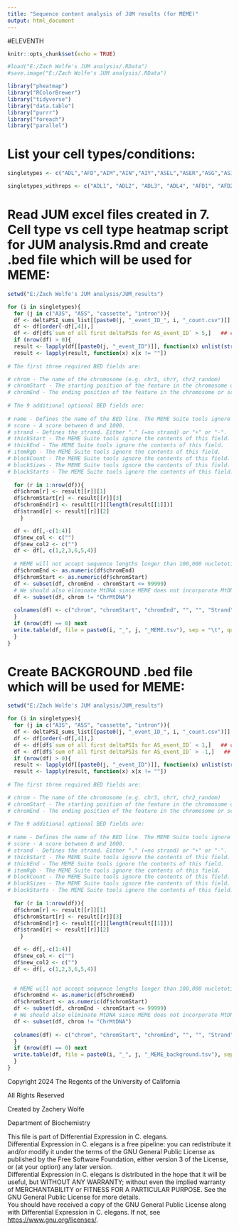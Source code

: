 ---
title: "Sequence content analysis of JUM results (for MEME)"
output: html_document
---

#ELEVENTH

```{r setup, include=FALSE}
knitr::opts_chunk$set(echo = TRUE)
```

```{r}
#load("E:/Zach Wolfe's JUM analysis/.RData")
#save.image("E:/Zach Wolfe's JUM analysis/.RData")
```

```{r}
library("pheatmap")
library("RColorBrewer")
library("tidyverse")
library("data.table")
library("purrr")
library("foreach")
library("parallel")
```

# List your cell types/conditions:
```{r}
singletypes <- c("ADL","AFD","AIM","AIN","AIY","ASEL","ASER","ASG","ASI","ASK","AVA","AVE","AVG","AVH","AVK","AVL","AVM","AWA","AWB","AWC","BAG","CAN","DA","DD","DVC","I5","IL1","IL2","LUA","NSM","OLL","OLQ","PHA","PVC","PVD","PVM","RIA","RIC","RIM","RIS","RMD","SMB","SMD","VB","VC","VD")

singletypes_withreps <- c("ADL1", "ADL2", "ADL3", "ADL4", "AFD1", "AFD2", "AFD3", "AFD4", "AFD5", "AIM1", "AIM2", "AIM3", "AIM4", "AIN1", "AIN2", "AIN3", "AIN4", "AIN5", "AIN6", "AIY1", "AIY2", "AIY3", "ASEL1", "ASEL2", "ASEL3", "ASER1", "ASER2", "ASER3", "ASER4", "ASG1", "ASG2", "ASG3", "ASG4", "ASI1", "ASI2", "ASI3", "ASI4", "ASK1", "ASK2", "ASK3", "ASK4", "AVA1", "AVA2", "AVA3", "AVA4", "AVA5", "AVA6", "AVE1", "AVE2", "AVE3", "AVG1", "AVG2", "AVG3", "AVH1", "AVH2", "AVH3", "AVH4", "AVK1", "AVK2", "AVK3", "AVK4", "AVL1", "AVL2", "AVL3", "AVM1", "AVM2", "AVM3", "AWA1", "AWA2", "AWA3", "AWA4", "AWB1", "AWB2", "AWB3", "AWB4", "AWB5", "AWC1", "AWC2", "AWC3", "AWC4", "BAG1", "BAG2", "BAG3", "BAG4", "CAN1", "CAN2", "CAN3", "DA1", "DA2", "DA3", "DA4", "DD1", "DD2", "DD3", "DD4", "DVC1", "DVC2", "DVC3", "DVC4", "I51", "I52", "I53", "I54", "IL11", "IL12", "IL13", "IL21", "IL22", "IL23", "IL24", "LUA1", "LUA2", "LUA3", "LUA4", "NSM1", "NSM2", "NSM3", "OLL1", "OLL2", "OLQ1", "OLQ2", "OLQ3", "PHA1", "PHA2", "PHA3", "PHA4", "PVC1", "PVC2", "PVC3", "PVC4", "PVC5", "PVD1", "PVD2", "PVM1", "PVM2", "RIA1", "RIA2", "RIA3", "RIA4", "RIA5", "RIA6", "RIC1", "RIC2", "RIC3", "RIC4", "RIM1", "RIM2", "RIM3", "RIM4", "RIS1", "RIS2", "RIS3", "RMD1", "RMD2", "RMD3", "RMD4", "RMD5", "SMB1", "SMB2", "SMB3", "SMB4", "SMB5", "SMD1", "SMD2", "SMD3", "SMD4", "VB1", "VB2", "VB3", "VB4", "VC1", "VC2", "VC3", "VC4", "VC5", "VC6", "VD1", "VD2", "VD3", "VD4")
```

# Read JUM excel files created in 7. Cell type vs cell type heatmap script for JUM analysis.Rmd and create .bed file which will be used for MEME:
```{r}
setwd("E:/Zach Wolfe's JUM analysis/JUM_results")

for (i in singletypes){
  for (j in c("A3S", "A5S", "cassette", "intron")){
  df <- deltaPSI_sums_list[[paste0(j, "_event_ID_", i, "_count.csv")]]
  df <- df[order(-df[,4]),]
  df <- df[df$`sum of all first deltaPSIs for AS_event_ID` > 5,]   ## change sum of all first deltaPSIs threshold here
  if (nrow(df) > 0){
  result <- lapply(df[[paste0(j, "_event_ID")]], function(x) unlist(strsplit(x, split = "[_]")))
  result <- lapply(result, function(x) x[x != ""])
  
# The first three required BED fields are:

# chrom - The name of the chromosome (e.g. chr3, chrY, chr2_random)
# chromStart - The starting position of the feature in the chromosome or scaffold. The first base in a chromosome is numbered 0.
# chromEnd - The ending position of the feature in the chromosome or scaffold.
  
# The 9 additional optional BED fields are:
 
# name - Defines the name of the BED line. The MEME Suite tools ignore the contents of this field.
# score - A score between 0 and 1000.
# strand - Defines the strand. Either "." (=no strand) or "+" or "-".
# thickStart - The MEME Suite tools ignore the contents of this field.
# thickEnd - The MEME Suite tools ignore the contents of this field.
# itemRgb - The MEME Suite tools ignore the contents of this field.
# blockCount - The MEME Suite tools ignore the contents of this field.
# blockSizes - The MEME Suite tools ignore the contents of this field.
# blockStarts - The MEME Suite tools ignore the contents of this field.
  
  for (r in 1:nrow(df)){
  df$chrom[r] <- result[[r]][1]
  df$chromStart[r] <- result[[r]][3]
  df$chromEnd[r] <- result[[r]][length(result[[1]])]
  df$strand[r] <- result[[r]][2]
    }

  df <- df[,-c(1:4)]
  df$new_col <- c("")
  df$new_col2 <- c("")
  df <- df[, c(1,2,3,6,5,4)]
  
  # MEME will not accept sequence lengths longer than 100,000 nucletotides. Let's eliminate them:
  df$chromEnd <- as.numeric(df$chromEnd)
  df$chromStart <- as.numeric(df$chromStart)
  df <- subset(df, chromEnd - chromStart <= 99999)
  # We should also eliminate MtDNA since MEME does not incorporate MtDNA into the genome(s) it uses:
  df <- subset(df, chrom != "ChrMtDNA")
  
  colnames(df) <- c("chrom", "chromStart", "chromEnd", "", "", "Strand")
  }
  if (nrow(df) == 0) next
  write.table(df, file = paste0(i, "_", j, "_MEME.tsv"), sep = "\t", quote = F, row.names = F, col.names = F)
  }
}
```

# Create BACKGROUND .bed file which will be used for MEME:
```{r}
setwd("E:/Zach Wolfe's JUM analysis/JUM_results")

for (i in singletypes){
  for (j in c("A3S", "A5S", "cassette", "intron")){
  df <- deltaPSI_sums_list[[paste0(j, "_event_ID_", i, "_count.csv")]]
  df <- df[order(-df[,4]),]
  df <- df[df$`sum of all first deltaPSIs for AS_event_ID` < 1,]   ## change sum of all first deltaPSIs threshold here - should be non-up and non-downregulated events for background
  df <- df[df$`sum of all first deltaPSIs for AS_event_ID` > -1,]   ## change sum of all first deltaPSIs threshold here - should be non-up and non-downregulated events for background
  if (nrow(df) > 0){
  result <- lapply(df[[paste0(j, "_event_ID")]], function(x) unlist(strsplit(x, split = "[_]")))
  result <- lapply(result, function(x) x[x != ""])
  
# The first three required BED fields are:

# chrom - The name of the chromosome (e.g. chr3, chrY, chr2_random)
# chromStart - The starting position of the feature in the chromosome or scaffold. The first base in a chromosome is numbered 0.
# chromEnd - The ending position of the feature in the chromosome or scaffold.
  
# The 9 additional optional BED fields are:
 
# name - Defines the name of the BED line. The MEME Suite tools ignore the contents of this field.
# score - A score between 0 and 1000.
# strand - Defines the strand. Either "." (=no strand) or "+" or "-".
# thickStart - The MEME Suite tools ignore the contents of this field.
# thickEnd - The MEME Suite tools ignore the contents of this field.
# itemRgb - The MEME Suite tools ignore the contents of this field.
# blockCount - The MEME Suite tools ignore the contents of this field.
# blockSizes - The MEME Suite tools ignore the contents of this field.
# blockStarts - The MEME Suite tools ignore the contents of this field.
  
  for (r in 1:nrow(df)){
  df$chrom[r] <- result[[r]][1]
  df$chromStart[r] <- result[[r]][3]
  df$chromEnd[r] <- result[[r]][length(result[[1]])]
  df$strand[r] <- result[[r]][2]
    }

  df <- df[,-c(1:4)]
  df$new_col <- c("")
  df$new_col2 <- c("")
  df <- df[, c(1,2,3,6,5,4)]

  
  # MEME will not accept sequence lengths longer than 100,000 nucletotides. Let's eliminate them:
  df$chromEnd <- as.numeric(df$chromEnd)
  df$chromStart <- as.numeric(df$chromStart)
  df <- subset(df, chromEnd - chromStart <= 99999)
  # We should also eliminate MtDNA since MEME does not incorporate MtDNA into the genome(s) it uses:
  df <- subset(df, chrom != "ChrMtDNA")
  
  colnames(df) <- c("chrom", "chromStart", "chromEnd", "", "", "Strand")
  }
  if (nrow(df) == 0) next
  write.table(df, file = paste0(i, "_", j, "_MEME_background.tsv"), sep = "\t", quote = F, row.names = F, col.names = F)
  }
}
```

Copyright 2024 The Regents of the University of California

All Rights Reserved

Created by Zachery Wolfe

Department of Biochemistry

This file is part of Differential Expression in C. elegans. \
Differential Expression in C. elegans is a free pipeline: you can redistribute it and/or modify it under the terms of the GNU General Public License as published by the Free Software Foundation, either version 3 of the License, or (at your option) any later version. \
Differential Expression in C. elegans is distributed in the hope that it will be useful, but WITHOUT ANY WARRANTY; without even the implied warranty of MERCHANTABILITY or FITNESS FOR A PARTICULAR PURPOSE. See the GNU General Public License for more details. \
You should have received a copy of the GNU General Public License along with Differential Expression in C. elegans. If not, see <https://www.gnu.org/licenses/>.
